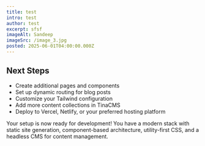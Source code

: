 ```yaml
---
title: test
intro: test
author: test
excerpt: sfsf
imageAlt: Sandeep
imageSrc: /image_3.jpg
posted: 2025-06-01T04:00:00.000Z
---
```


## Next Steps

* Create additional pages and components
* Set up dynamic routing for blog posts
* Customize your Tailwind configuration
* Add more content collections in TinaCMS
* Deploy to Vercel, Netlify, or your preferred hosting platform

Your setup is now ready for development! You have a modern stack with static site generation, component-based architecture, utility-first CSS, and a headless CMS for content management.